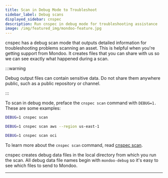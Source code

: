```yaml
---
title: Scan in Debug Mode to Troubleshoot
sidebar_label: Debug scans
displayed_sidebar: cnspec
description: Run cnspec in debug mode for troubleshooting assistance
image: /img/featured_img/mondoo-feature.jpg
---
```


cnspec has a debug scan mode that outputs detailed information for troubleshooting problems scanning an asset. This is helpful when you're getting support from Mondoo. It creates files that you can share with us so we can see exactly what happened during a scan.

:::warning

Debug output files can contain sensitive data. Do not share them anywhere public, such as a public repository or channel.

:::

To scan in debug mode, preface the `cnspec scan` command with `DEBUG=1.` These are some examples:

```bash
DEBUG=1 cnspec scan

DEBUG=1 cnspec scan aws --region us-east-1

DEBUG=1 cnspec scan oci
```

To learn more about the `cnspec scan` command, read [cnspec scan](/cnspec/cli/cnspec_scan).

cnspec creates debug data files in the local directory from which you run the scan. All debug data file names begin with `mondoo-debug` so it's easy to see which files to send to Mondoo.

---
